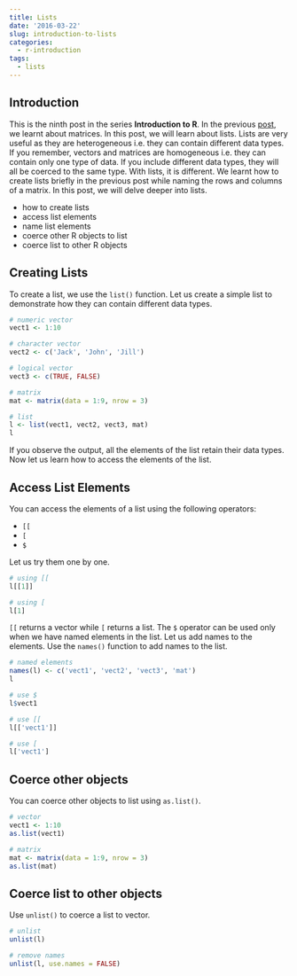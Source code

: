 ```yaml
---
title: Lists
date: '2016-03-22'
slug: introduction-to-lists
categories:
  - r-introduction
tags:
  - lists
---
```


## Introduction

This is the ninth post in the series **Introduction to R**. In the previous [post](), we learnt about matrices. In this post, we will learn about lists. Lists are very useful as they are heterogeneous i.e. they can contain different data types. If you remember, vectors and matrices are homogeneous i.e. they can contain only one type of data. If you include different data types, they will all be coerced to the same type. With lists, it is different. We learnt how to create lists briefly in the previous post while naming the rows and columns of a matrix. In this post, we will delve deeper into lists.

- how to create lists
- access list elements
- name list elements
- coerce other R objects to list
- coerce list to other R objects

## Creating Lists

To create a list, we use the `list()` function. Let us create a simple list to demonstrate how they can contain different data types.

```r
# numeric vector
vect1 <- 1:10

# character vector 
vect2 <- c('Jack', 'John', 'Jill')

# logical vector
vect3 <- c(TRUE, FALSE)

# matrix
mat <- matrix(data = 1:9, nrow = 3)

# list
l <- list(vect1, vect2, vect3, mat)
l
```

If you observe the output, all the elements of the list retain their data types. Now let us learn how to access the elements of the list.

## Access List Elements

You can access the elements of a list using the following operators:

- `[[`
- `[`
- `$`

Let us try them one by one.

```r
# using [[
l[[1]]

# using [
l[1]
```

`[[` returns a vector while `[` returns a list. The `$` operator can be used only when we have named elements in the list. Let us add names to the elements. Use the `names()` function to add names to the list.

```r
# named elements
names(l) <- c('vect1', 'vect2', 'vect3', 'mat')
l

# use $
l$vect1

# use [[
l[['vect1']]

# use [
l['vect1']
```

## Coerce other objects

You can coerce other objects to list using `as.list()`.

```r
# vector
vect1 <- 1:10
as.list(vect1)

# matrix
mat <- matrix(data = 1:9, nrow = 3)
as.list(mat)
```

## Coerce list to other objects

Use `unlist()` to coerce a list to vector.

```r
# unlist
unlist(l)

# remove names
unlist(l, use.names = FALSE)
```















